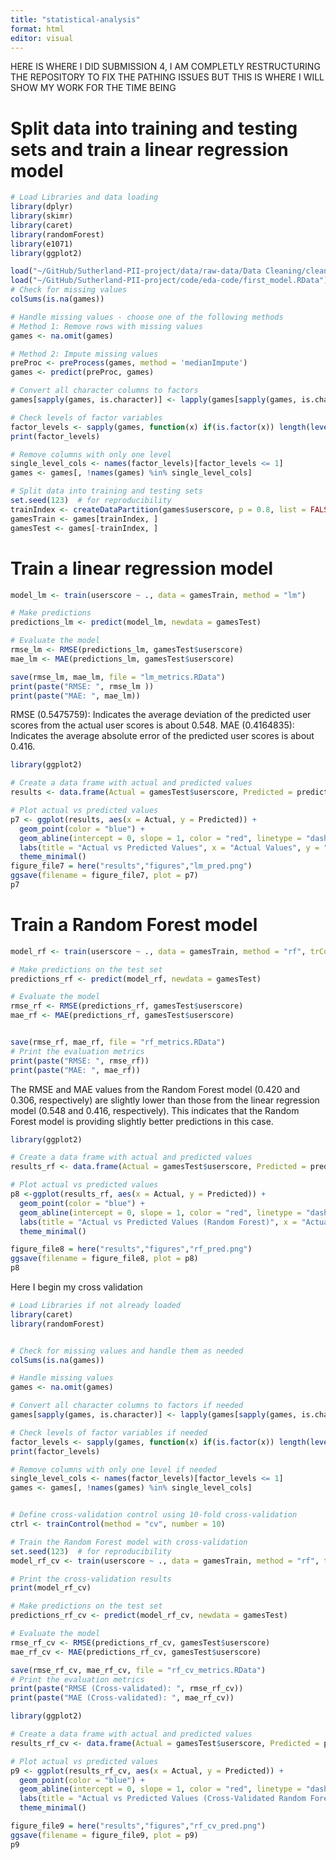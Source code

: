 ```yaml
---
title: "statistical-analysis"
format: html
editor: visual
---
```


HERE IS WHERE I DID SUBMISSION 4, I AM COMPLETLY RESTRUCTURING THE REPOSITORY TO FIX THE PATHING ISSUES BUT THIS IS WHERE I WILL SHOW MY WORK FOR THE TIME BEING





# Split data into training and testing sets and train a linear regression model
```r
# Load Libraries and data loading
library(dplyr)
library(skimr)
library(caret)
library(randomForest)
library(e1071)
library(ggplot2)

load("~/GitHub/Sutherland-PII-project/data/raw-data/Data Cleaning/cleaned_games.RData")
load("~/GitHub/Sutherland-PII-project/code/eda-code/first_model.RData")
# Check for missing values
colSums(is.na(games))

# Handle missing values - choose one of the following methods
# Method 1: Remove rows with missing values
games <- na.omit(games)

# Method 2: Impute missing values
preProc <- preProcess(games, method = 'medianImpute')
games <- predict(preProc, games)

# Convert all character columns to factors
games[sapply(games, is.character)] <- lapply(games[sapply(games, is.character)], as.factor)

# Check levels of factor variables
factor_levels <- sapply(games, function(x) if(is.factor(x)) length(levels(x)) else NA)
print(factor_levels)

# Remove columns with only one level
single_level_cols <- names(factor_levels)[factor_levels <= 1]
games <- games[, !names(games) %in% single_level_cols]

# Split data into training and testing sets
set.seed(123)  # for reproducibility
trainIndex <- createDataPartition(games$userscore, p = 0.8, list = FALSE, times = 1)
gamesTrain <- games[trainIndex, ]
gamesTest <- games[-trainIndex, ]
```


# Train a linear regression model
```r
model_lm <- train(userscore ~ ., data = gamesTrain, method = "lm")

# Make predictions
predictions_lm <- predict(model_lm, newdata = gamesTest)

# Evaluate the model
rmse_lm <- RMSE(predictions_lm, gamesTest$userscore)
mae_lm <- MAE(predictions_lm, gamesTest$userscore)

save(rmse_lm, mae_lm, file = "lm_metrics.RData")
print(paste("RMSE: ", rmse_lm ))
print(paste("MAE: ", mae_lm))
```

RMSE (0.5475759): Indicates the average deviation of the predicted user scores from the actual user scores is about 0.548.
MAE (0.4164835): Indicates the average absolute error of the predicted user scores is about 0.416.

```r
library(ggplot2)

# Create a data frame with actual and predicted values
results <- data.frame(Actual = gamesTest$userscore, Predicted = predictions_lm)

# Plot actual vs predicted values
p7 <- ggplot(results, aes(x = Actual, y = Predicted)) +
  geom_point(color = "blue") +
  geom_abline(intercept = 0, slope = 1, color = "red", linetype = "dashed") +
  labs(title = "Actual vs Predicted Values", x = "Actual Values", y = "Predicted Values") +
  theme_minimal()
figure_file7 = here("results","figures","lm_pred.png")
ggsave(filename = figure_file7, plot = p7)
p7
```


# Train a Random Forest model
```r
model_rf <- train(userscore ~ ., data = gamesTrain, method = "rf", trControl = trainControl(method = "cv", number = 10))

# Make predictions on the test set
predictions_rf <- predict(model_rf, newdata = gamesTest)

# Evaluate the model
rmse_rf <- RMSE(predictions_rf, gamesTest$userscore)
mae_rf <- MAE(predictions_rf, gamesTest$userscore)


save(rmse_rf, mae_rf, file = "rf_metrics.RData")
# Print the evaluation metrics
print(paste("RMSE: ", rmse_rf))
print(paste("MAE: ", mae_rf))
```
The RMSE and MAE values from the Random Forest model (0.420 and 0.306, respectively) are slightly lower than those from the linear regression model (0.548 and 0.416, respectively). This indicates that the Random Forest model is providing slightly better predictions in this case.

```r
library(ggplot2)

# Create a data frame with actual and predicted values
results_rf <- data.frame(Actual = gamesTest$userscore, Predicted = predictions_rf)

# Plot actual vs predicted values
p8 <-ggplot(results_rf, aes(x = Actual, y = Predicted)) +
  geom_point(color = "blue") +
  geom_abline(intercept = 0, slope = 1, color = "red", linetype = "dashed") +
  labs(title = "Actual vs Predicted Values (Random Forest)", x = "Actual Values", y = "Predicted Values") +
  theme_minimal()

figure_file8 = here("results","figures","rf_pred.png")
ggsave(filename = figure_file8, plot = p8)
p8
```


Here I begin my cross validation

```r
# Load Libraries if not already loaded
library(caret)
library(randomForest)


# Check for missing values and handle them as needed
colSums(is.na(games))

# Handle missing values 
games <- na.omit(games)

# Convert all character columns to factors if needed
games[sapply(games, is.character)] <- lapply(games[sapply(games, is.character)], as.factor)

# Check levels of factor variables if needed
factor_levels <- sapply(games, function(x) if(is.factor(x)) length(levels(x)) else NA)
print(factor_levels)

# Remove columns with only one level if needed
single_level_cols <- names(factor_levels)[factor_levels <= 1]
games <- games[, !names(games) %in% single_level_cols]


# Define cross-validation control using 10-fold cross-validation
ctrl <- trainControl(method = "cv", number = 10)

# Train the Random Forest model with cross-validation
set.seed(123)  # for reproducibility
model_rf_cv <- train(userscore ~ ., data = gamesTrain, method = "rf", trControl = ctrl)

# Print the cross-validation results
print(model_rf_cv)

# Make predictions on the test set
predictions_rf_cv <- predict(model_rf_cv, newdata = gamesTest)

# Evaluate the model
rmse_rf_cv <- RMSE(predictions_rf_cv, gamesTest$userscore)
mae_rf_cv <- MAE(predictions_rf_cv, gamesTest$userscore)

save(rmse_rf_cv, mae_rf_cv, file = "rf_cv_metrics.RData")
# Print the evaluation metrics
print(paste("RMSE (Cross-validated): ", rmse_rf_cv))
print(paste("MAE (Cross-validated): ", mae_rf_cv))

```

```r
library(ggplot2)

# Create a data frame with actual and predicted values
results_rf_cv <- data.frame(Actual = gamesTest$userscore, Predicted = predictions_rf_cv)

# Plot actual vs predicted values
p9 <- ggplot(results_rf_cv, aes(x = Actual, y = Predicted)) +
  geom_point(color = "blue") +
  geom_abline(intercept = 0, slope = 1, color = "red", linetype = "dashed") +
  labs(title = "Actual vs Predicted Values (Cross-Validated Random Forest)", x = "Actual Values", y = "Predicted Values") +
  theme_minimal()

figure_file9 = here("results","figures","rf_cv_pred.png")
ggsave(filename = figure_file9, plot = p9)
p9
```

